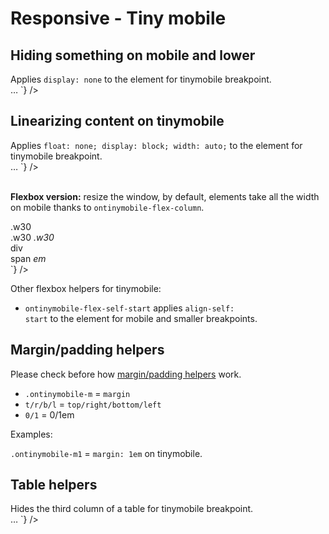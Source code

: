 
<Meta title="CSS / Front-End helpers / Responsive / 4. Tiny mobile" />

# Responsive - Tiny mobile

## Hiding something on mobile and lower

<div class="flex flex-spacebetween mb2 onmobile-flex-column">
  <div class="w49 flex-self-vcenter">
	Applies <code>display: none</code> to the element for tinymobile breakpoint.
  </div>
  <div class="w49">
<Source
  language='html'
  dark
  format
  code={`
<span className="notinymobile">…</span>
`}
/>
  </div>
</div>

## Linearizing content on tinymobile

<div class="flex flex-spacebetween mb2 onmobile-flex-column">
  <div class="w49 flex-self-vcenter">
	Applies <code>float: none; display: block; width: auto;</code> to the element for tinymobile breakpoint.
  </div>
  <div class="w49">
<Source
  language='html'
  dark
  format
  code={`
<span className="autotinymobile">…</span>
`}
/>
  </div>
</div>

<br />

<strong>Flexbox version:</strong> resize the window, by default, elements take all the width on mobile thanks to <code>ontinymobile-flex-column</code>.

<div class="flex flex-spacebetween mb2 ontinymobile-flex-column">
  <div class="w49 flex-self-vcenter">
    <div class="flex flex-spacebetween ontinymobile-flex-column bordered-container color-global-light">
      <div class="bg-pm-blue-light p1 w30">.w30</div>
      <span class="bg-pm-blue p1 w30">.w30</span>
      <em class="bg-pm-blue-dark p1 w30">.w30</em>
    </div>
  </div>
  <div class="w49 flex-self-vcenter">
<Source
  language='html'
  dark
  format
  code={`
<div className="flex flex-spacebetween ontinymobile-flex-column">
  <div className="w30">div</div>
  <span className="w30">span</span>
  <em className="w30">em</em>
</div>
`}
/>

  </div>
</div>

Other flexbox helpers for tinymobile:

- <code>ontinymobile-flex-self-start</code> applies <code>align-self: start</code> to the element for mobile and smaller breakpoints.



## Margin/padding helpers

Please check before how <a href="?path=/docs/front-end-helpers-margin-padding--page">margin/padding helpers</a> work.

- <code>.ontinymobile-m</code> = <code>margin</code>
- <code>t/r/b/l</code> = <code>top/right/bottom/left</code>
- <code>0/1</code> = 0/1em

Examples:

<div class="flex flex-spacebetween mb2 onmobile-flex-column">
  <div class="w49 onmobile-mb1 bordered-container">
    <div class="ontinymobile-pl1 ontinymobile-pr1 ontinymobile-m1 bg-pm-blue-light">
      <code>.ontinymobile-m1</code>  = <code>margin: 1em</code> <span class="color-white">on tinymobile</span>.
    </div>
  </div>
</div>

## Table helpers

<div class="flex flex-spacebetween mb2 onmobile-flex-column">
  <div class="w49 flex-self-vcenter">
	Hides the third column of a table for tinymobile breakpoint.
  </div>
  <div class="w49">
<Source
  language='html'
  dark
  format
  code={`
<table className="ontinymobile-hideTd3">…
`}
/>

  </div>
</div>

